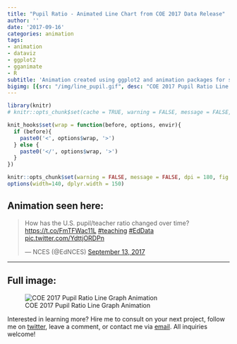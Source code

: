 ```yaml
---
title: "Pupil Ratio - Animated Line Chart from COE 2017 Data Release"
author: ''
date: '2017-09-16'
categories: animation
tags:
- animation
- dataviz
- ggplot2
- gganimate
- R
subtitle: 'Animation created using ggplot2 and animation packages for social media distribution'
bigimg: [{src: "/img/line_pupil.gif", desc: "COE 2017 Pupil Ratio Line Graph Animation"}]
---
```

  
```r
library(knitr)
# knitr::opts_chunk$set(cache = TRUE, warning = FALSE, message = FALSE, dpi = 180, out.extra='class = "img-responsive"')

```

```r
knit_hooks$set(wrap = function(before, options, envir){
  if (before){
    paste0('<', options$wrap, '>')
  } else {
    paste0('</', options$wrap, '>')
  }
})

knitr::opts_chunk$set(warning = FALSE, message = FALSE, dpi = 180, fig.height = 5, fig.width = 7, fig.align = "center")
options(width=140, dplyr.width = 150)
```

## Animation seen here:

<blockquote class="twitter-tweet" data-lang="en"><p lang="en" dir="ltr">How has the U.S. pupil/teacher ratio changed over time? <a href="https://t.co/FmTFWac11L">https://t.co/FmTFWac11L</a> <a href="https://twitter.com/hashtag/teaching?src=hash">#teaching</a> <a href="https://twitter.com/hashtag/EdData?src=hash">#EdData</a> <a href="https://t.co/YdttjORDPn">pic.twitter.com/YdttjORDPn</a></p>&mdash; NCES (@EdNCES) <a href="https://twitter.com/EdNCES/status/908016978459283456">September 13, 2017</a></blockquote>
<script async src="//platform.twitter.com/widgets.js" charset="utf-8"></script>
  
  ***
  
## Full image:
  
![COE 2017 Pupil Ratio Line Graph Animation](/img/line_pupil.gif)

Interested in learning more? Hire me to consult on your next project, follow me on [twitter](https://twitter.com/mikeleeco), leave a comment, or contact me via [email](mailto:mdlee12@gmail.com). All inquiries welcome!
  
  